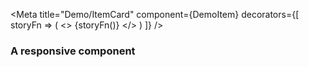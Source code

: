 
<Meta
  title="Demo/ItemCard"
  component={DemoItem}
  decorators={[
    storyFn => (
      <>
        <Sprites />
        <Provider ponyfill={ResizeObserver}>{storyFn()}</Provider>
      </>
    )
  ]}
/>

### A responsive component

<Story name="DemoItem">
  <DemoResizer init='240px'>
    <DemoItem {...cats[1]} />
  </DemoResizer>
</Story>
